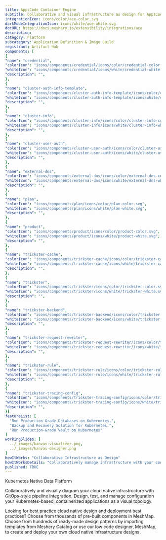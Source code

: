 ```yaml
---
title: AppsCode Container Engine
subtitle: Collaborative and visual infrastructure as design for AppsCode Container Engine
integrationIcon: icons/color/ace-color.svg
darkModeIntegrationIcon: icons/white/ace-white.svg
docURL: https://docs.meshery.io/extensibility/integrations/ace
description: 
category: Platform
subcategory: Application Definition & Image Build
registrant: Artifact Hub
components: [
{
"name": "credential",
"colorIcon": "icons/components/credential/icons/color/credential-color.svg",
"whiteIcon": "icons/components/credential/icons/white/credential-white.svg",
"description": "",
},
{
"name": "cluster-auth-info-template",
"colorIcon": "icons/components/cluster-auth-info-template/icons/color/cluster-auth-info-template-color.svg",
"whiteIcon": "icons/components/cluster-auth-info-template/icons/white/cluster-auth-info-template-white.svg",
"description": "",
},
{
"name": "cluster-info",
"colorIcon": "icons/components/cluster-info/icons/color/cluster-info-color.svg",
"whiteIcon": "icons/components/cluster-info/icons/white/cluster-info-white.svg",
"description": "",
},
{
"name": "cluster-user-auth",
"colorIcon": "icons/components/cluster-user-auth/icons/color/cluster-user-auth-color.svg",
"whiteIcon": "icons/components/cluster-user-auth/icons/white/cluster-user-auth-white.svg",
"description": "",
},
{
"name": "external-dns",
"colorIcon": "icons/components/external-dns/icons/color/external-dns-color.svg",
"whiteIcon": "icons/components/external-dns/icons/white/external-dns-white.svg",
"description": "",
},
{
"name": "plan",
"colorIcon": "icons/components/plan/icons/color/plan-color.svg",
"whiteIcon": "icons/components/plan/icons/white/plan-white.svg",
"description": "",
},
{
"name": "product",
"colorIcon": "icons/components/product/icons/color/product-color.svg",
"whiteIcon": "icons/components/product/icons/white/product-white.svg",
"description": "",
},
{
"name": "trickster-cache",
"colorIcon": "icons/components/trickster-cache/icons/color/trickster-cache-color.svg",
"whiteIcon": "icons/components/trickster-cache/icons/white/trickster-cache-white.svg",
"description": "",
},
{
"name": "trickster",
"colorIcon": "icons/components/trickster/icons/color/trickster-color.svg",
"whiteIcon": "icons/components/trickster/icons/white/trickster-white.svg",
"description": "",
},
{
"name": "trickster-backend",
"colorIcon": "icons/components/trickster-backend/icons/color/trickster-backend-color.svg",
"whiteIcon": "icons/components/trickster-backend/icons/white/trickster-backend-white.svg",
"description": "",
},
{
"name": "trickster-request-rewriter",
"colorIcon": "icons/components/trickster-request-rewriter/icons/color/trickster-request-rewriter-color.svg",
"whiteIcon": "icons/components/trickster-request-rewriter/icons/white/trickster-request-rewriter-white.svg",
"description": "",
},
{
"name": "trickster-rule",
"colorIcon": "icons/components/trickster-rule/icons/color/trickster-rule-color.svg",
"whiteIcon": "icons/components/trickster-rule/icons/white/trickster-rule-white.svg",
"description": "",
},
{
"name": "trickster-tracing-config",
"colorIcon": "icons/components/trickster-tracing-config/icons/color/trickster-tracing-config-color.svg",
"whiteIcon": "icons/components/trickster-tracing-config/icons/white/trickster-tracing-config-white.svg",
"description": "",
}]
featureList: [
  "Run Production-Grade Databases on Kubernetes.",
  "Backup and Recovery Solution for Kubernetes.",
  "Run Production-Grade Vault on Kubernetes"
]
workingSlides: [
  ../_images/kanvas-visualizer.png,
  ../_images/kanvas-designer.png
]
howItWorks: "Collaborative Infrastructure as Design"
howItWorksDetails: "Collaboratively manage infrastructure with your coworkers synchronously sharing the same designs."
published: TRUE
---
```

<p>
Kubernetes Native Data Platform
</p>
<p>
    Collaboratively and visually diagram your cloud native infrastructure with GitOps-style pipeline integration. Design, test, and manage configuration your Kubernetes-based, containerized applications as a visual topology.
</p>
<p>
    Looking for best practice cloud native design and deployment best practices? Choose from thousands of pre-built components in MeshMap. Choose from hundreds of ready-made design patterns by importing templates from Meshery Catalog or use our low code designer, MeshMap, to create and deploy your own cloud native infrastructure designs.
</p>
